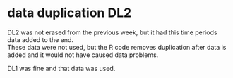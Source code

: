 # data duplication DL2
DL2 was not erased from the previous week, but it had this time periods data added to the end.  
These data were not used, but the R code removes duplication after data is added and it would not have caused data problems.  

DL1 was fine and that data was used.